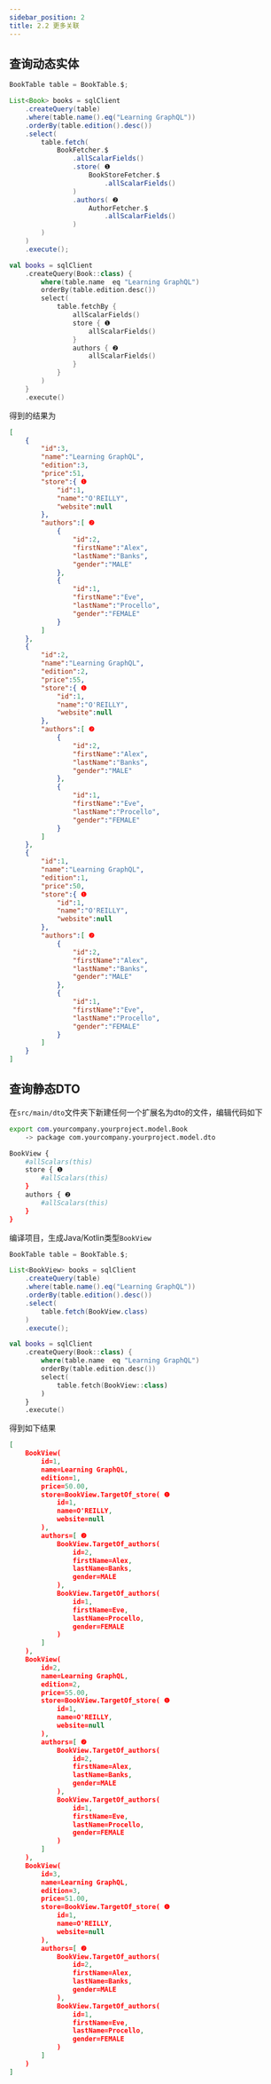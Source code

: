 ```yaml
---
sidebar_position: 2
title: 2.2 更多关联
---
```



## 查询动态实体

<Tabs groupId="language">
<TabItem value="java" label="Java">

```java
BookTable table = BookTable.$;

List<Book> books = sqlClient
    .createQuery(table)
    .where(table.name().eq("Learning GraphQL"))
    .orderBy(table.edition().desc())
    .select(
        table.fetch(
            BookFetcher.$
                .allScalarFields()
                .store( ❶
                    BookStoreFetcher.$
                        .allScalarFields()
                )
                .authors( ❷
                    AuthorFetcher.$
                        .allScalarFields()
                )
        )
    )
    .execute();
```

</TabItem>
<TabItem value="kotlin" label="Kotlin">

```kotlin
val books = sqlClient
    .createQuery(Book::class) {
        where(table.name  eq "Learning GraphQL")
        orderBy(table.edition.desc())
        select(
            table.fetchBy {
                allScalarFields()
                store { ❶
                    allScalarFields()
                }
                authors { ❷
                    allScalarFields()
                }
            }
        )
    }
    .execute()
```

</TabItem>
</Tabs>

得到的结果为

```json
[
    {
        "id":3,
        "name":"Learning GraphQL",
        "edition":3,
        "price":51,
        "store":{ ❶
            "id":1,
            "name":"O'REILLY",
            "website":null
        },
        "authors":[ ❷
            {
                "id":2,
                "firstName":"Alex",
                "lastName":"Banks",
                "gender":"MALE"
            },
            {
                "id":1,
                "firstName":"Eve",
                "lastName":"Procello",
                "gender":"FEMALE"
            }
        ]
    },
    {
        "id":2,
        "name":"Learning GraphQL",
        "edition":2,
        "price":55,
        "store":{ ❶
            "id":1,
            "name":"O'REILLY",
            "website":null
        },
        "authors":[ ❷
            {
                "id":2,
                "firstName":"Alex",
                "lastName":"Banks",
                "gender":"MALE"
            },
            {
                "id":1,
                "firstName":"Eve",
                "lastName":"Procello",
                "gender":"FEMALE"
            }
        ]
    },
    {
        "id":1,
        "name":"Learning GraphQL",
        "edition":1,
        "price":50,
        "store":{ ❶
            "id":1,
            "name":"O'REILLY",
            "website":null
        },
        "authors":[ ❷
            {
                "id":2,
                "firstName":"Alex",
                "lastName":"Banks",
                "gender":"MALE"
            },
            {
                "id":1,
                "firstName":"Eve",
                "lastName":"Procello",
                "gender":"FEMALE"
            }
        ]
    }
]
```

## 查询静态DTO

在`src/main/dto`文件夹下新建任何一个扩展名为dto的文件，编辑代码如下

```sh
export com.yourcompany.yourproject.model.Book
    -> package com.yourcompany.yourproject.model.dto

BookView {
    #allScalars(this)
    store { ❶
        #allScalars(this)
    }
    authors { ❷
        #allScalars(this)
    }
}
```

编译项目，生成Java/Kotlin类型`BookView`

<Tabs groupId="language">
<TabItem value="java" label="Java">

```java
BookTable table = BookTable.$;

List<BookView> books = sqlClient
    .createQuery(table)
    .where(table.name().eq("Learning GraphQL"))
    .orderBy(table.edition().desc())
    .select(
        table.fetch(BookView.class)
    )
    .execute();
```

</TabItem>
<TabItem value="kotlin" label="Kotlin">

```kotlin
val books = sqlClient
    .createQuery(Book::class) {
        where(table.name  eq "Learning GraphQL")
        orderBy(table.edition.desc())
        select(
            table.fetch(BookView::class)
        )
    }
    .execute()
```

</TabItem>
</Tabs>

得到如下结果

```json
[
    BookView(
        id=1, 
        name=Learning GraphQL, 
        edition=1, 
        price=50.00, 
        store=BookView.TargetOf_store( ❶
            id=1, 
            name=O'REILLY, 
            website=null
        ), 
        authors=[ ❷
            BookView.TargetOf_authors(
                id=2, 
                firstName=Alex, 
                lastName=Banks, 
                gender=MALE
            ), 
            BookView.TargetOf_authors(
                id=1, 
                firstName=Eve, 
                lastName=Procello, 
                gender=FEMALE
            )
        ]
    ), 
    BookView(
        id=2, 
        name=Learning GraphQL, 
        edition=2, 
        price=55.00, 
        store=BookView.TargetOf_store( ❶
            id=1, 
            name=O'REILLY, 
            website=null
        ), 
        authors=[ ❷
            BookView.TargetOf_authors(
                id=2, 
                firstName=Alex, 
                lastName=Banks, 
                gender=MALE
            ), 
            BookView.TargetOf_authors(
                id=1, 
                firstName=Eve, 
                lastName=Procello, 
                gender=FEMALE
            )
        ]
    ), 
    BookView(
        id=3, 
        name=Learning GraphQL, 
        edition=3, 
        price=51.00, 
        store=BookView.TargetOf_store( ❶
            id=1, 
            name=O'REILLY, 
            website=null
        ), 
        authors=[ ❷
            BookView.TargetOf_authors(
                id=2, 
                firstName=Alex, 
                lastName=Banks, 
                gender=MALE
            ), 
            BookView.TargetOf_authors(
                id=1, 
                firstName=Eve, 
                lastName=Procello, 
                gender=FEMALE
            )
        ]
    )
]
```